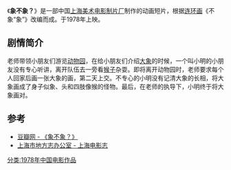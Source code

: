{{Infobox Film
|片名          = 象不象？
|其他名称      = 
|图像          = 
|图像说明      = 
|导演          = [[唐澄|唐澄]]、[[邬强|邬强]]
|监制          = 
|制片          = 
|编剧          = [[包蕾|包蕾]]、[[詹同|詹同]]
|剧本          = 
|故事          = 
|原著          = 
|旁白          = 
|统筹          = 
|主演          = 
|分级          = 
|副标题        = 
|主题曲        = 
|片头曲        = 
|片尾曲        = 
|配乐          = 
|摄影          = [[王世荣|王世荣]]
|剪辑          = 
|制片商        = [[上海美术电影制片厂|上海美术电影制片厂]]
|发行商        = 
|上映日期      = 1978年
|发行日期      = 
|片长          = 10分钟
|产地          = {{CHNML}}
|语言          = [[汉语普通话|汉语普通话]]
|官方网站      = 
|预算          = 
|票房          = 
|前集          = 
|续集          = 
|中国大陆片名  = 
|香港片名      = 
|澳门片名      = 
|台湾片名      = 
|新马片名      = 
|sarft_id    = <!-- 公映许可号码 -->
|amg_id      = <!-- AMG（All Media Guide）ID -->
|imdb_id     = <!-- IMDB（互联网电影数据库）ID -->
}}
《'''象不象？'''》是一部中国[[上海美术电影制片厂|上海美术电影制片厂]]制作的动画短片，根据[[连环画|连环画]]《不象“象”》改编而成。于1978年上映。

==剧情简介==
老师带领小朋友们游览[[动物园|动物园]]，在给小朋友们介绍[[大象|大象]]的时候，一个叫小明的小朋友没有专心听讲，离开队伍去一旁看[[猴子|猴子]]杂耍。即将离开动物园时，老师要求每个人回家后画一张大象的画，第二天上交。不专心的小明没有记清大象的长相，将大象画成了身子似象、头和四肢像猴的怪物。最后，在老师的执导下，小明终于将大象画对。

==参考==
* [http://movie.douban.com/subject/2997413/ 豆瓣网 - 《象不象？》]{{Wayback|url=http://movie.douban.com/subject/2997413/ |date=20140808045117 }}
* [http://www.shtong.gov.cn/newsite/node2/node2245/node4509/node15254/node16601/node63937/userobject1ai11579.html 上海市地方志办公室 - 上海电影志]{{Wayback|url=http://www.shtong.gov.cn/newsite/node2/node2245/node4509/node15254/node16601/node63937/userobject1ai11579.html |date=20160427150441 }}

{{上海美术电影制片厂1970年代作品}}

[[分类:1978年中国电影作品|分类:1978年中国电影作品]]
